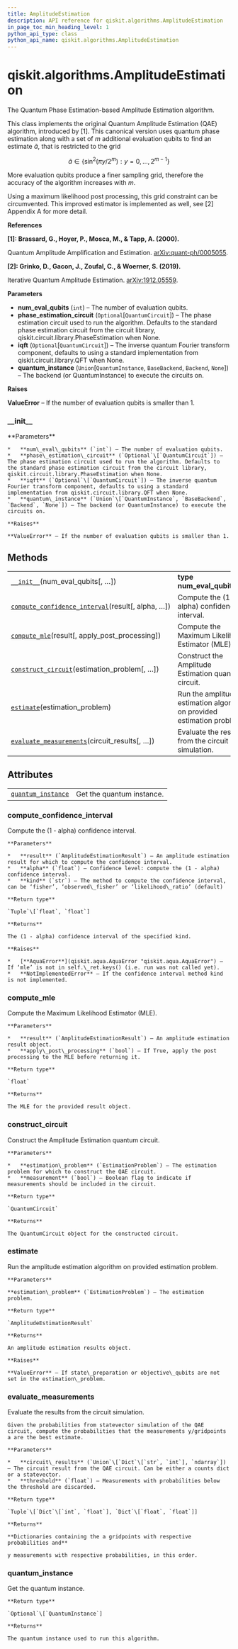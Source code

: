 ```yaml
---
title: AmplitudeEstimation
description: API reference for qiskit.algorithms.AmplitudeEstimation
in_page_toc_min_heading_level: 1
python_api_type: class
python_api_name: qiskit.algorithms.AmplitudeEstimation
---
```


<span id="qiskit-algorithms-amplitudeestimation" />

# qiskit.algorithms.AmplitudeEstimation

<Class id="qiskit.algorithms.AmplitudeEstimation" isDedicatedPage={true} github="https://github.com/qiskit/qiskit/tree/stable/0.17/qiskit/algorithms/amplitude_estimators/ae.py" signature="AmplitudeEstimation(num_eval_qubits, phase_estimation_circuit=None, iqft=None, quantum_instance=None)" modifiers="class">
  The Quantum Phase Estimation-based Amplitude Estimation algorithm.

  This class implements the original Quantum Amplitude Estimation (QAE) algorithm, introduced by \[1]. This canonical version uses quantum phase estimation along with a set of $m$ additional evaluation qubits to find an estimate $\tilde{a}$, that is restricted to the grid

$$
\tilde{a} \in \{\sin^2(\pi  y / 2^m) : y = 0, ..., 2^{m-1}\}
$$

  More evaluation qubits produce a finer sampling grid, therefore the accuracy of the algorithm increases with $m$.

  Using a maximum likelihood post processing, this grid constraint can be circumvented. This improved estimator is implemented as well, see \[2] Appendix A for more detail.

  **References**

  **\[1]: Brassard, G., Hoyer, P., Mosca, M., & Tapp, A. (2000).**

  Quantum Amplitude Amplification and Estimation. [arXiv:quant-ph/0005055](http://arxiv.org/abs/quant-ph/0005055).

  **\[2]: Grinko, D., Gacon, J., Zoufal, C., & Woerner, S. (2019).**

  Iterative Quantum Amplitude Estimation. [arXiv:1912.05559](https://arxiv.org/abs/1912.05559).

  **Parameters**

  *   **num\_eval\_qubits** (`int`) – The number of evaluation qubits.
  *   **phase\_estimation\_circuit** (`Optional`\[`QuantumCircuit`]) – The phase estimation circuit used to run the algorithm. Defaults to the standard phase estimation circuit from the circuit library, qiskit.circuit.library.PhaseEstimation when None.
  *   **iqft** (`Optional`\[`QuantumCircuit`]) – The inverse quantum Fourier transform component, defaults to using a standard implementation from qiskit.circuit.library.QFT when None.
  *   **quantum\_instance** (`Union`\[`QuantumInstance`, `BaseBackend`, `Backend`, `None`]) – The backend (or QuantumInstance) to execute the circuits on.

  **Raises**

  **ValueError** – If the number of evaluation qubits is smaller than 1.

  ### \_\_init\_\_

  <Function id="qiskit.algorithms.AmplitudeEstimation.__init__" signature="__init__(num_eval_qubits, phase_estimation_circuit=None, iqft=None, quantum_instance=None)">
    **Parameters**

    *   **num\_eval\_qubits** (`int`) – The number of evaluation qubits.
    *   **phase\_estimation\_circuit** (`Optional`\[`QuantumCircuit`]) – The phase estimation circuit used to run the algorithm. Defaults to the standard phase estimation circuit from the circuit library, qiskit.circuit.library.PhaseEstimation when None.
    *   **iqft** (`Optional`\[`QuantumCircuit`]) – The inverse quantum Fourier transform component, defaults to using a standard implementation from qiskit.circuit.library.QFT when None.
    *   **quantum\_instance** (`Union`\[`QuantumInstance`, `BaseBackend`, `Backend`, `None`]) – The backend (or QuantumInstance) to execute the circuits on.

    **Raises**

    **ValueError** – If the number of evaluation qubits is smaller than 1.
  </Function>

  ## Methods

  |                                                                                                                                                                                              |                                                                        |
  | -------------------------------------------------------------------------------------------------------------------------------------------------------------------------------------------- | ---------------------------------------------------------------------- |
  | [`__init__`](#qiskit.algorithms.AmplitudeEstimation.__init__ "qiskit.algorithms.AmplitudeEstimation.__init__")(num\_eval\_qubits\[, …])                                                      | **type num\_eval\_qubits**`int`                                        |
  | [`compute_confidence_interval`](#qiskit.algorithms.AmplitudeEstimation.compute_confidence_interval "qiskit.algorithms.AmplitudeEstimation.compute_confidence_interval")(result\[, alpha, …]) | Compute the (1 - alpha) confidence interval.                           |
  | [`compute_mle`](#qiskit.algorithms.AmplitudeEstimation.compute_mle "qiskit.algorithms.AmplitudeEstimation.compute_mle")(result\[, apply\_post\_processing])                                  | Compute the Maximum Likelihood Estimator (MLE).                        |
  | [`construct_circuit`](#qiskit.algorithms.AmplitudeEstimation.construct_circuit "qiskit.algorithms.AmplitudeEstimation.construct_circuit")(estimation\_problem\[, …])                         | Construct the Amplitude Estimation quantum circuit.                    |
  | [`estimate`](#qiskit.algorithms.AmplitudeEstimation.estimate "qiskit.algorithms.AmplitudeEstimation.estimate")(estimation\_problem)                                                          | Run the amplitude estimation algorithm on provided estimation problem. |
  | [`evaluate_measurements`](#qiskit.algorithms.AmplitudeEstimation.evaluate_measurements "qiskit.algorithms.AmplitudeEstimation.evaluate_measurements")(circuit\_results\[, …])                | Evaluate the results from the circuit simulation.                      |

  ## Attributes

  |                                                                                                                                        |                           |
  | -------------------------------------------------------------------------------------------------------------------------------------- | ------------------------- |
  | [`quantum_instance`](#qiskit.algorithms.AmplitudeEstimation.quantum_instance "qiskit.algorithms.AmplitudeEstimation.quantum_instance") | Get the quantum instance. |

  ### compute\_confidence\_interval

  <Function id="qiskit.algorithms.AmplitudeEstimation.compute_confidence_interval" signature="compute_confidence_interval(result, alpha=0.05, kind='likelihood_ratio')" modifiers="static">
    Compute the (1 - alpha) confidence interval.

    **Parameters**

    *   **result** (`AmplitudeEstimationResult`) – An amplitude estimation result for which to compute the confidence interval.
    *   **alpha** (`float`) – Confidence level: compute the (1 - alpha) confidence interval.
    *   **kind** (`str`) – The method to compute the confidence interval, can be ‘fisher’, ‘observed\_fisher’ or ‘likelihood\_ratio’ (default)

    **Return type**

    `Tuple`\[`float`, `float`]

    **Returns**

    The (1 - alpha) confidence interval of the specified kind.

    **Raises**

    *   [**AquaError**](qiskit.aqua.AquaError "qiskit.aqua.AquaError") – If ‘mle’ is not in self.\_ret.keys() (i.e. run was not called yet).
    *   **NotImplementedError** – If the confidence interval method kind is not implemented.
  </Function>

  ### compute\_mle

  <Function id="qiskit.algorithms.AmplitudeEstimation.compute_mle" signature="compute_mle(result, apply_post_processing=False)" modifiers="static">
    Compute the Maximum Likelihood Estimator (MLE).

    **Parameters**

    *   **result** (`AmplitudeEstimationResult`) – An amplitude estimation result object.
    *   **apply\_post\_processing** (`bool`) – If True, apply the post processing to the MLE before returning it.

    **Return type**

    `float`

    **Returns**

    The MLE for the provided result object.
  </Function>

  ### construct\_circuit

  <Function id="qiskit.algorithms.AmplitudeEstimation.construct_circuit" signature="construct_circuit(estimation_problem, measurement=False)">
    Construct the Amplitude Estimation quantum circuit.

    **Parameters**

    *   **estimation\_problem** (`EstimationProblem`) – The estimation problem for which to construct the QAE circuit.
    *   **measurement** (`bool`) – Boolean flag to indicate if measurements should be included in the circuit.

    **Return type**

    `QuantumCircuit`

    **Returns**

    The QuantumCircuit object for the constructed circuit.
  </Function>

  ### estimate

  <Function id="qiskit.algorithms.AmplitudeEstimation.estimate" signature="estimate(estimation_problem)">
    Run the amplitude estimation algorithm on provided estimation problem.

    **Parameters**

    **estimation\_problem** (`EstimationProblem`) – The estimation problem.

    **Return type**

    `AmplitudeEstimationResult`

    **Returns**

    An amplitude estimation results object.

    **Raises**

    **ValueError** – If state\_preparation or objective\_qubits are not set in the estimation\_problem.
  </Function>

  ### evaluate\_measurements

  <Function id="qiskit.algorithms.AmplitudeEstimation.evaluate_measurements" signature="evaluate_measurements(circuit_results, threshold=1e-06)">
    Evaluate the results from the circuit simulation.

    Given the probabilities from statevector simulation of the QAE circuit, compute the probabilities that the measurements y/gridpoints a are the best estimate.

    **Parameters**

    *   **circuit\_results** (`Union`\[`Dict`\[`str`, `int`], `ndarray`]) – The circuit result from the QAE circuit. Can be either a counts dict or a statevector.
    *   **threshold** (`float`) – Measurements with probabilities below the threshold are discarded.

    **Return type**

    `Tuple`\[`Dict`\[`int`, `float`], `Dict`\[`float`, `float`]]

    **Returns**

    **Dictionaries containing the a gridpoints with respective probabilities and**

    y measurements with respective probabilities, in this order.
  </Function>

  ### quantum\_instance

  <Attribute id="qiskit.algorithms.AmplitudeEstimation.quantum_instance">
    Get the quantum instance.

    **Return type**

    `Optional`\[`QuantumInstance`]

    **Returns**

    The quantum instance used to run this algorithm.
  </Attribute>
</Class>

